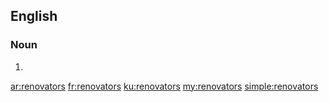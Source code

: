 ==English==

===Noun===
{{head|en|plural}}

# {{plural of|renovator|lang=en}}

[[ar:renovators]]
[[fr:renovators]]
[[ku:renovators]]
[[my:renovators]]
[[simple:renovators]]
